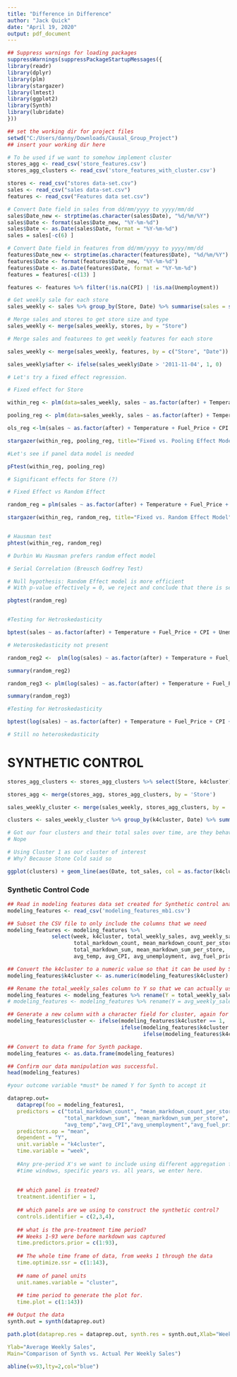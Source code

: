 ```yaml
---
title: "Difference in Difference"
author: "Jack Quick"
date: "April 19, 2020"
output: pdf_document
---
```


```r

## Suppress warnings for loading packages
suppressWarnings(suppressPackageStartupMessages({
library(readr)
library(dplyr)
library(plm)
library(stargazer)
library(lmtest)
library(ggplot2)
library(Synth)
library(lubridate)
}))
```

```r

## set the working dir for project files
setwd("C:/Users/danny/Downloads/Causal_Group_Project")
## insert your working dir here

# To be used if we want to somehow implement cluster
stores_agg <- read_csv('store_features.csv')
stores_agg_clusters <- read_csv('store_features_with_cluster.csv')

stores <- read_csv("stores data-set.csv")
sales <- read_csv("sales data-set.csv")
features <- read_csv("Features data set.csv")

```

```r

# Convert Date field in sales from dd/mm/yyyy to yyyy/mm/dd
sales$Date_new <- strptime(as.character(sales$Date), "%d/%m/%Y")
sales$Date <- format(sales$Date_new, "%Y-%m-%d")
sales$Date <- as.Date(sales$Date, format = "%Y-%m-%d")
sales = sales[-c(6) ]

# Convert Date field in features from dd/mm/yyyy to yyyy/mm/dd
features$Date_new <- strptime(as.character(features$Date), "%d/%m/%Y")
features$Date <- format(features$Date_new, "%Y-%m-%d")
features$Date <- as.Date(features$Date, format = "%Y-%m-%d")
features = features[-c(13) ]

features <- features %>% filter(!is.na(CPI) | !is.na(Unemployment))

```

```r

# Get weekly sale for each store
sales_weekly <- sales %>% group_by(Store, Date) %>% summarise(sales = sum(Weekly_Sales), holiday = max(IsHoliday))

# Merge sales and stores to get store size and type
sales_weekly <- merge(sales_weekly, stores, by = "Store")

# Merge sales and featurees to get weekly features for each store

sales_weekly <- merge(sales_weekly, features, by = c("Store", "Date"))

sales_weekly$after <- ifelse(sales_weekly$Date > '2011-11-04', 1, 0)

```

```r

# Let's try a fixed effect regression.   

# Fixed effect for Store

within_reg <- plm(data=sales_weekly, sales ~ as.factor(after) + Temperature + Fuel_Price + CPI + Unemployment ,index=c("Store"),effect="individual",model="within")

pooling_reg <- plm(data=sales_weekly, sales ~ as.factor(after) + Temperature + Fuel_Price + CPI + Unemployment,index=c("Store"),effect="individual",model="pooling")

ols_reg <-lm(sales ~ as.factor(after) + Temperature + Fuel_Price + CPI + Unemployment , data = sales_weekly)

stargazer(within_reg, pooling_reg, title="Fixed vs. Pooling Effect Model",column.labels = c("Within", "Pooling"), type="text")

#Let's see if panel data model is needed

pFtest(within_reg, pooling_reg)

# Significant effects for Store (?)

# Fixed Effect vs Random Effect

random_reg = plm(sales ~ as.factor(after) + Temperature + Fuel_Price + CPI + Unemployment, data = sales_weekly, index=c("Store"), effect="individual", model="random")

stargazer(within_reg, random_reg, title="Fixed vs. Random Effect Model",column.labels = c("Within", "Random"), type="text")


# Hausman test
phtest(within_reg, random_reg)

# Durbin Wu Hausman prefers random effect model

# Serial Correlation (Breusch Godfrey Test)

# Null hypothesis: Random Effect model is more efficient
# With p-value effectively = 0, we reject and conclude that there is serial correlation

pbgtest(random_reg)


#Testing for Hetroskedasticity

bptest(sales ~ as.factor(after) + Temperature + Fuel_Price + CPI + Unemployment + as.factor(Store), data = sales_weekly)

# Heteroskedasticity not present

```


```r

random_reg2 <-  plm(log(sales) ~ as.factor(after) + Temperature + Fuel_Price + CPI + Unemployment, data = sales_weekly, index=c("Store"), effect="individual", model="random")

summary(random_reg2)

```

```r
random_reg3 <- plm(log(sales) ~ as.factor(after) + Temperature + Fuel_Price + CPI, data = sales_weekly, index=c("Store"), effect="individual", model="random")

summary(random_reg3)

```


```r

#Testing for Hetroskedasticity

bptest(log(sales) ~ as.factor(after) + Temperature + Fuel_Price + CPI + as.factor(Store), data = sales_weekly)

# Still no heteroskedasticity

```

# SYNTHETIC CONTROL

```r

stores_agg_clusters <- stores_agg_clusters %>% select(Store, k4cluster)

stores_agg <- merge(stores_agg, stores_agg_clusters, by = 'Store')

```

```r

sales_weekly_cluster <- merge(sales_weekly, stores_agg_clusters, by = 'Store')

```

```r

clusters <- sales_weekly_cluster %>% group_by(k4cluster, Date) %>% summarise(tot_sales = sum(sales), temp = mean(Temperature), fuel_price = mean(Fuel_Price), CPI = mean(CPI), unemployment = mean(unemployment))

```

```r

# Got our four clusters and their total sales over time, are they behaving similarly?
# Nope

# Using Cluster 1 as our cluster of interest
# Why? Because Stone Cold said so

ggplot(clusters) + geom_line(aes(Date, tot_sales, col = as.factor(k4cluster))) + geom_vline(xintercept = as.Date('2011-11-11'), linetype = 'dotted')

```

### Synthetic Control Code

```r

## Read in modeling features data set created for Synthetic control analysis
modeling_features <- read_csv('modeling_features_mb1.csv')

## Subset the CSV file to only include the columns that we need
modeling_features <- modeling_features %>% 
              select(week, k4cluster, total_weekly_sales, avg_weekly_sales,
                     total_markdown_count, mean_markdown_count_per_store,
                     total_markdown_sum, mean_markdown_sum_per_store,
                     avg_temp, avg_CPI, avg_unemployment, avg_fuel_price)

## Convert the k4cluster to a numeric value so that it can be used by Synth package.
modeling_features$k4cluster <- as.numeric(modeling_features$k4cluster)

## Rename the total_weekly_sales column to Y so that we can actually use this in Synth package.
modeling_features <- modeling_features %>% rename(Y = total_weekly_sales)
# modeling_features <- modeling_features %>% rename(Y = avg_weekly_sales) # if we want to run using avg. weekly sales.

## Generate a new column with a character field for cluster, again for Synth package.
modeling_features$cluster <- ifelse(modeling_features$k4cluster == 1, 'One', 
                                    ifelse(modeling_features$k4cluster == 2, 'Two', 
                                           ifelse(modeling_features$k4cluster == 3, 'Three', 'Four')))

## Convert to data frame for Synth package.
modeling_features <- as.data.frame(modeling_features)

## Confirm our data manipulation was successful.
head(modeling_features)

```

```r
#your outcome variable *must* be named Y for Synth to accept it

dataprep.out=
   dataprep(foo = modeling_features1,
   predictors = c("total_markdown_count", "mean_markdown_count_per_store",
                  "total_markdown_sum", "mean_markdown_sum_per_store",
                  "avg_temp","avg_CPI","avg_unemployment","avg_fuel_price"),
   predictors.op = "mean",
   dependent = "Y",
   unit.variable = "k4cluster",
   time.variable = "week",
   
   #Any pre-period X's we want to include using different aggregation function, other than mean, or different
   #time windows, specific years vs. all years, we enter here.
   
   
   ## which panel is treated?
   treatment.identifier = 1,
   
   ## which panels are we using to construct the synthetic control?
   controls.identifier = c(2,3,4),
   
   ## what is the pre-treatment time period?
   ## Weeks 1-93 were before markdown was captured
   time.predictors.prior = c(1:93),
   
   ## The whole time frame of data, from weeks 1 through the data
   time.optimize.ssr = c(1:143),
   
   ## name of panel units
   unit.names.variable = "cluster",
   
   ## time period to generate the plot for.
   time.plot = c(1:143))

## Output the data
synth.out = synth(dataprep.out)

```

```r
path.plot(dataprep.res = dataprep.out, synth.res = synth.out,Xlab="Week",

Ylab="Average Weekly Sales",
Main="Comparison of Synth vs. Actual Per Weekly Sales")

abline(v=93,lty=2,col="blue")
```
